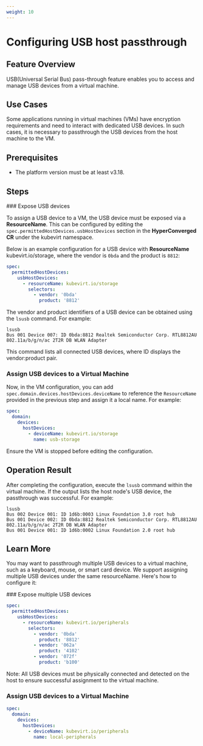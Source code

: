 ```yaml
---
weight: 10
---
```


# Configuring USB host passthrough

## Feature Overview

USB(Universal Serial Bus) pass-through feature enables you to access and manage USB devices from a virtual machine.

## Use Cases

Some applications running in virtual machines (VMs) have encryption requirements and need to interact with dedicated USB devices. In such cases, it is necessary to passthrough the USB devices from the host machine to the VM.

## Prerequisites

- The platform version must be at least v3.18.

## Steps

<Steps>
### Expose USB devices

To assign a USB device to a VM, the USB device must be exposed via a **ResourceName**. This can be configured by editing the `spec.permittedHostDevices.usbHostDevices` section in the **HyperConverged CR** under the kubevirt namespace.

Below is an example configuration for a USB device with **ResourceName** kubevirt.io/storage, where the vendor is `0bda` and the product is `8812`:

```yaml "
spec:
  permittedHostDevices:
    usbHostDevices:
      - resourceName: kubevirt.io/storage
        selectors:
          - vendor: '0bda'
            product: '8812'
```

<Directive type="info" title="Tip">

The vendor and product identifiers of a USB device can be obtained using the `lsusb` command.
For example:

```
lsusb
Bus 001 Device 007: ID 0bda:8812 Realtek Semiconductor Corp. RTL8812AU 802.11a/b/g/n/ac 2T2R DB WLAN Adapter
```

This command lists all connected USB devices, where ID displays the vendor\:product pair.

</Directive>

### Assign USB devices to a Virtual Machine

Now, in the VM configuration, you can add `spec.domain.devices.hostDevices.deviceName` to reference the `ResourceName` provided in the previous step and assign it a local name.
For example:

```yaml "
spec:
  domain:
    devices:
      hostDevices:
        - deviceName: kubevirt.io/storage
          name: usb-storage
```

<Directive type="info" title="Tip">

Ensure the VM is stopped before editing the configuration.

</Directive>

</Steps>

## Operation Result

After completing the configuration, execute the `lsusb` command within the virtual machine. If the output lists the host node's USB device, the passthrough was successful.
For example:

```
lsusb
Bus 002 Device 001: ID 1d6b:0003 Linux Foundation 3.0 root hub
Bus 001 Device 002: ID 0bda:8812 Realtek Semiconductor Corp. RTL8812AU 802.11a/b/g/n/ac 2T2R DB WLAN Adapter
Bus 001 Device 001: ID 1d6b:0002 Linux Foundation 2.0 root hub
```

## Learn More

You may want to passthrough multiple USB devices to a virtual machine, such as a keyboard, mouse, or smart card device. We support assigning multiple USB devices under the same resourceName. Here's how to configure it:

<Steps>
### Expose multiple USB devices

```yaml
spec:
  permittedHostDevices:
    usbHostDevices:
      - resourceName: kubevirt.io/peripherals
        selectors:
          - vendor: '0bda'
            product: '8812'
          - vendor: '062a'
            product: '4102'
          - vendor: '072f'
            product: 'b100'
```

<Directive type="info" title="Tip">

Note: All USB devices must be physically connected and detected on the host to ensure successful assignment to the virtual machine.

</Directive>

### Assign USB devices to a Virtual Machine

```yaml "
spec:
  domain:
    devices:
      hostDevices:
        - deviceName: kubevirt.io/peripherals
          name: local-peripherals
```

</Steps>

